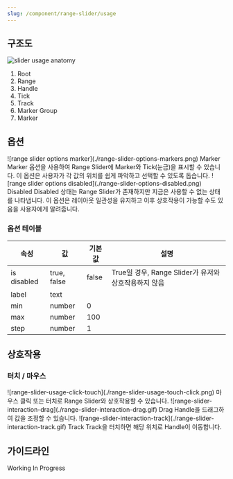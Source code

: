 ```yaml
---
slug: /component/range-slider/usage
---
```


## 구조도

<Anatomy>![slider usage anatomy](./anatomy.png)</Anatomy>

1. Root
2. Range
3. Handle
4. Tick
5. Track
6. Marker Group
7. Marker

## 옵션

<HalfCard>
  <HalfCardImageCell>
    ![range slider options marker](./range-slider-options-markers.png)
  </HalfCardImageCell>
  <HalfCardDescriptionCell>
    <HalfCardDescriptionTitle>Marker</HalfCardDescriptionTitle>
    <HalfCardDescription>
      Marker 옵션을 사용하여 Range Slider에 Marker와 Tick(눈금)을 표시할 수
      있습니다. 이 옵션은 사용자가 각 값의 위치를 쉽게 파악하고 선택할 수 있도록
      돕습니다.
    </HalfCardDescription>
  </HalfCardDescriptionCell>
</HalfCard>

<HalfCard>
  <HalfCardImageCell>
    ![range slider options disabled](./range-slider-options-disabled.png)
  </HalfCardImageCell>
  <HalfCardDescriptionCell>
    <HalfCardDescriptionTitle>Disabled</HalfCardDescriptionTitle>
    <HalfCardDescription>
      Disabled 상태는 Range Slider가 존재하지만 지금은 사용할 수 없는 상태를
      나타냅니다. 이 옵션은 레이아웃 일관성을 유지하고 이후 상호작용이 가능할
      수도 있음을 사용자에게 알려줍니다.
    </HalfCardDescription>
  </HalfCardDescriptionCell>
</HalfCard>

### 옵션 테이블

| 속성        | 값          | 기본값 | 설명                                                 |
| ----------- | ----------- | ------ | ---------------------------------------------------- |
| is disabled | true, false | false  | True일 경우, Range Slider가 유저와 상호작용하지 않음 |
| label       | text        |        |                                                      |
| min         | number      | 0      |                                                      |
| max         | number      | 100    |                                                      |
| step        | number      | 1      |                                                      |

## 상호작용

### 터치 / 마우스

<FullCard>
  <FullCardImageCell>
    ![range-slider-usage-click-touch](./range-slider-usage-touch-click.png)
  </FullCardImageCell>
  <FullCardDescription>
    마우스 클릭 또는 터치로 Range Slider와 상호작용할 수 있습니다.
  </FullCardDescription>
</FullCard>

<HalfCard>
  <HalfCardImageCell>
    ![range-slider-interaction-drag](./range-slider-interaction-drag.gif)
  </HalfCardImageCell>
  <HalfCardDescriptionCell>
    <HalfCardDescriptionTitle>Drag</HalfCardDescriptionTitle>
    <HalfCardDescription>
      Handle을 드래그하여 값을 조정할 수 있습니다.
    </HalfCardDescription>
  </HalfCardDescriptionCell>
</HalfCard>

<HalfCard>
  <HalfCardImageCell>
    ![range-slider-interaction-track](./range-slider-interaction-track.gif)
  </HalfCardImageCell>
  <HalfCardDescriptionCell>
    <HalfCardDescriptionTitle>Track</HalfCardDescriptionTitle>
    <HalfCardDescription>
      Track을 터치하면 해당 위치로 Handle이 이동합니다.
    </HalfCardDescription>
  </HalfCardDescriptionCell>
</HalfCard>

## 가이드라인

Working In Progress
